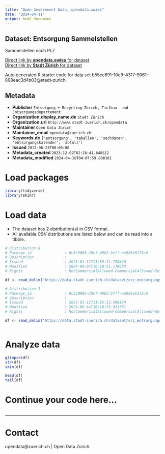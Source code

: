 ```yaml
---
title: "Open Government Data, opendata.swiss"
date: "2024-04-11"
output: html_document
---
```


## Dataset: Entsorgung Sammelstellen

Sammelstellen nach PLZ

[Direct link by **opendata.swiss** for dataset](https://opendata.swiss/de/dataset/entsorgung-sammelstellen2)<br>
[Direct link by **Stadt Zürich** for dataset](https://data.stadt-zuerich.ch/dataset/erz_entsorgungskalender_sammelstellen)

Auto generated R starter code for data set b55cc891-10e9-4317-9061-898eac3d4b03@stadt-zurich.

## Metadata

- **Publisher** `Entsorgung + Recycling Zürich, Tiefbau- und Entsorgungsdepartement`
- **Organization.display_name.de** `Stadt Zürich`
- **Organization.url** `http://www.stadt-zuerich.ch/opendata`
- **Maintainer** `Open Data Zürich`
- **Maintainer_email** `opendata@zuerich.ch`
- **Keywords.de** `['entsorgung', 'tabellen', 'sachdaten', 'entsorgungskalender', 'abfall']`
- **Issued** `2012-06-25T00:00:00`
- **Metadata_created** `2023-12-02T02:26:41.648612`
- **Metadata_modified** `2024-04-10T04:07:59.838101`


# Load packages

```r

library(tidyverse)
library(skimr)

```

# Load data

-   The dataset has 2 distribution(s) in CSV format.
-   All available CSV distributions are listed below and can be read into a tibble.

```r

# Distribution 0
# Package_id               : 0c3c9003-20cf-4902-bfff-ea986e5173c6
# Description              : 
# Issued                   : 2023-01-12T11:55:11.758410
# Modified                 : 2024-09-04T16:10:51.179624
# Rights                   : NonCommercialAllowed-CommercialAllowed-ReferenceNotRequired

df <- read_delim('https://data.stadt-zuerich.ch/dataset/erz_entsorgungskalender_sammelstellen/download/entsorgungskalender_sammelstellen_2023.csv')

# Distribution 1
# Package_id               : 0c3c9003-20cf-4902-bfff-ea986e5173c6
# Description              : 
# Issued                   : 2023-01-12T11:55:13.980174
# Modified                 : 2024-09-04T16:10:53.031351
# Rights                   : NonCommercialAllowed-CommercialAllowed-ReferenceNotRequired

df <- read_delim('https://data.stadt-zuerich.ch/dataset/erz_entsorgungskalender_sammelstellen/download/entsorgungskalender_sammelstellen_2024.csv')



```

# Analyze data

```r

glimpse(df)
str(df)
skim(df)

head(df)
tail(df)

```

# Continue your code here...

```r

```

------------------------------------------------------------------------

# Contact

opendata@zuerich.ch | Open Data Zürich
